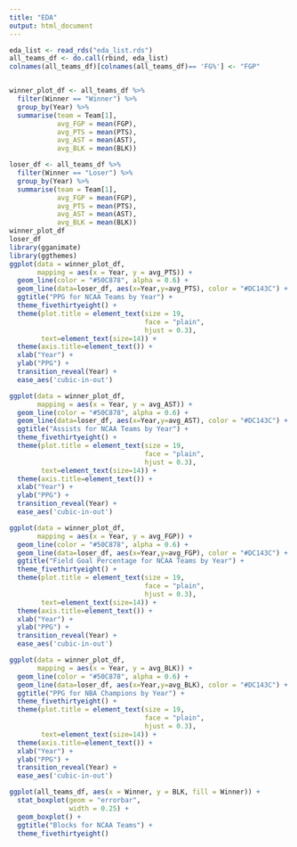```yaml
---
title: "EDA"
output: html_document
---
```


```r
eda_list <- read_rds("eda_list.rds")
all_teams_df <- do.call(rbind, eda_list)
colnames(all_teams_df)[colnames(all_teams_df)== 'FG%'] <- "FGP"


winner_plot_df <- all_teams_df %>% 
  filter(Winner == "Winner") %>% 
  group_by(Year) %>%
  summarise(team = Team[1],
            avg_FGP = mean(FGP),
            avg_PTS = mean(PTS),
            avg_AST = mean(AST),
            avg_BLK = mean(BLK))

loser_df <- all_teams_df %>% 
  filter(Winner == "Loser") %>% 
  group_by(Year) %>%
  summarise(team = Team[1],
            avg_FGP = mean(FGP),
            avg_PTS = mean(PTS),
            avg_AST = mean(AST),
            avg_BLK = mean(BLK))
winner_plot_df
loser_df
library(gganimate)
library(ggthemes)
ggplot(data = winner_plot_df,
       mapping = aes(x = Year, y = avg_PTS)) +
  geom_line(color = "#50C878", alpha = 0.6) +
  geom_line(data=loser_df, aes(x=Year,y=avg_PTS), color = "#DC143C") +
  ggtitle("PPG for NCAA Teams by Year") +
  theme_fivethirtyeight() +
  theme(plot.title = element_text(size = 19,
                                  face = "plain",
                                  hjust = 0.3),
        text=element_text(size=14)) +
  theme(axis.title=element_text()) +
  xlab("Year") +
  ylab("PPG") + 
  transition_reveal(Year) +
  ease_aes('cubic-in-out')

ggplot(data = winner_plot_df,
       mapping = aes(x = Year, y = avg_AST)) +
  geom_line(color = "#50C878", alpha = 0.6) +
  geom_line(data=loser_df, aes(x=Year,y=avg_AST), color = "#DC143C") +
  ggtitle("Assists for NCAA Teams by Year") +
  theme_fivethirtyeight() +
  theme(plot.title = element_text(size = 19,
                                  face = "plain",
                                  hjust = 0.3),
        text=element_text(size=14)) +
  theme(axis.title=element_text()) +
  xlab("Year") +
  ylab("PPG") + 
  transition_reveal(Year) +
  ease_aes('cubic-in-out')

ggplot(data = winner_plot_df,
       mapping = aes(x = Year, y = avg_FGP)) +
  geom_line(color = "#50C878", alpha = 0.6) +
  geom_line(data=loser_df, aes(x=Year,y=avg_FGP), color = "#DC143C") +
  ggtitle("Field Goal Percentage for NCAA Teams by Year") +
  theme_fivethirtyeight() +
  theme(plot.title = element_text(size = 19,
                                  face = "plain",
                                  hjust = 0.3),
        text=element_text(size=14)) +
  theme(axis.title=element_text()) +
  xlab("Year") +
  ylab("PPG") + 
  transition_reveal(Year) +
  ease_aes('cubic-in-out')
```


```r
ggplot(data = winner_plot_df,
       mapping = aes(x = Year, y = avg_BLK)) +
  geom_line(color = "#50C878", alpha = 0.6) +
  geom_line(data=loser_df, aes(x=Year,y=avg_BLK), color = "#DC143C") +
  ggtitle("PPG for NBA Champions by Year") +
  theme_fivethirtyeight() +
  theme(plot.title = element_text(size = 19,
                                  face = "plain",
                                  hjust = 0.3),
        text=element_text(size=14)) +
  theme(axis.title=element_text()) +
  xlab("Year") +
  ylab("PPG") + 
  transition_reveal(Year) +
  ease_aes('cubic-in-out')

ggplot(all_teams_df, aes(x = Winner, y = BLK, fill = Winner)) + 
  stat_boxplot(geom = "errorbar",
               width = 0.25) + 
  geom_boxplot() +
  ggtitle("Blocks for NCAA Teams") +
  theme_fivethirtyeight()
```

